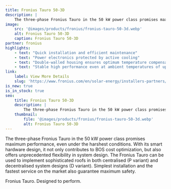```yaml
---
title: Fronius Tauro 50-3D
description: |
    The three-phase Fronius Tauro in the 50 kW power class promises maximum performance, even under the harshest conditions.
image:
    src: '@images/products/fronius/fronius-tauro-50-3d.webp'
    alt: Fronius Tauro 50-3D
    caption: Fronius Tauro 50-3D
partner: fronius
highlights:
    - text: "Quick installation and efficient maintenance"
    - text: "Power electronics protected by active cooling"
    - text: "Double-walled housing ensures optimum temperature compensation"
    - text: "Stable high performance even at ambient temperatures of up to 50 °C"
link:
    label: View More Details
    slug: 'https://www.fronius.com/en/solar-energy/installers-partners/technical-data/all-products/inverters/fronius-tauro/tauro-50-3-d'
is_new: true
is_in_stock: true
seo:
    title: Fronius Tauro 50-3D
    description: |
        The three-phase Fronius Tauro in the 50 kW power class promises maximum performance, even under the harshest conditions.
    thumbnail:
        file: '@images/products/fronius/fronius-tauro-50-3d.webp'
        alt: Fronius Tauro 50-3D
---
```

The three-phase Fronius Tauro in the 50 kW power class promises maximum performance, even under the harshest conditions. With its smart hardware design, it not only contributes to BOS cost optimization, but also offers unprecedented flexibility in system design. The Fronius Tauro can be used to implement sophisticated roofs in both centralised (P variant) and decentralised system designs (D variant). Simplest installation and the fastest service on the market also guarantee maximum safety.

Fronius Tauro. Designed to perform.